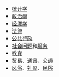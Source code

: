 *[[统计学|统计学]]
*[[政治學|政治學]]
*[[经济学|经济学]]
*[[法律|法律]]
*[[公共行政|公共行政]]
*[[社会问题|社会问题]]和[[服务|服务]]
*[[教育|教育]]
*[[贸易|贸易]]、[[通讯|通讯]]、[[交通|交通]]
*[[风俗|风俗]]、[[礼仪|礼仪]]、[[民俗|民俗]]
